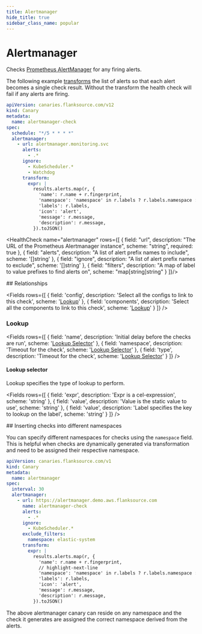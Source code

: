```yaml
---
title: Alertmanager
hide_title: true
sidebar_class_name: popular
---
```


# <Icon name="prometheus">Alertmanager</Icon>

Checks [Prometheus AlertManager](https://prometheus.io/docs/alerting/latest/alertmanager/) for any firing alerts.

The following example [transforms](../concepts/expressions/transforms) the list of alerts so that each alert becomes a single check result. Without the transform the health check will fail if any alerts are firing.

```yaml title="alert-manager-check.yaml" file=../../../modules/canary-checker/fixtures/datasources/alertmanager_mix.yaml
apiVersion: canaries.flanksource.com/v12
kind: Canary
metadata:
  name: alertmanager-check
spec:
  schedule: "*/5 * * * *"
  alertmanager:
    - url: alertmanager.monitoring.svc
      alerts:
        - .*
      ignore:
        - KubeScheduler.*
        - Watchdog
      transform:
        expr: |
          results.alerts.map(r, {
            'name': r.name + r.fingerprint,
            'namespace': 'namespace' in r.labels ? r.labels.namespace : '',
            'labels': r.labels,
            'icon': 'alert',
            'message': r.message,
            'description': r.message,
          }).toJSON()
```

<HealthCheck name="alertmanager" rows={[
  {
    field: "url",
    description: "The URL of the Prometheus Alertmanager instance",
    scheme: "string",
    required: true
  },
  {
    field: "alerts",
    description: "A list of alert prefix names to include",
    scheme: '[]string'
  },
  {
    field: "ignore",
    description: "A list of alert prefix names to exclude",
    scheme: '[]string'
  },
  {
    field: "filters",
    description: "A map of label to value prefixes to find alerts on",
    scheme: "map[string]string"
  }
]}/>

<SkipOSS>
## Relationships

<Fields
  rows={[
    {
      field: 'config',
      description: 'Select all the configs to link to this check',
      scheme: '[Lookup](#lookup)'
    },
    {
      field: 'components',
      description: 'Select all the components to link to this check',
      scheme: '[Lookup](#lookup)'
    }
  ]}
/>

### Lookup

<Fields
  rows={[
    {
      field: 'name',
      description: 'Initial delay before the checks are run',
      scheme: '[Lookup Selector](#lookup-selector)'
    },
    {
      field: 'namespace',
      description: 'Timeout for the check',
      scheme: '[Lookup Selector](#lookup-selector)'
    },
    {
      field: 'type',
      description: 'Timeout for the check',
      scheme: '[Lookup Selector](#lookup-selector)'
    }
  ]}
/>

#### Lookup selector

Lookup specifies the type of lookup to perform.

<Fields
  rows={[
    {
      field: 'expr',
      description: 'Expr is a cel-expression',
      scheme: 'string'
    },
    {
      field: 'value',
      description: 'Value is the static value to use',
      scheme: 'string'
    },
    {
      field: 'value',
      description: 'Label specifies the key to lookup on the label',
      scheme: 'string'
    }
  ]}
/>

</SkipOSS>
## Inserting checks into different namespaces

You can specify different namespaces for checks using the `namespace` field. This is helpful when checks are dynamically generated via transformation
and need to be assigned their respective namespace.

```yaml title="alertmanager.yaml"
apiVersion: canaries.flanksource.com/v1
kind: Canary
metadata:
  name: alertmanager
spec:
  interval: 30
  alertmanager:
    - url: https://alertmanager.demo.aws.flanksource.com
      name: alertmanager-check
      alerts:
        - .*
      ignore:
        - KubeScheduler.*
      exclude_filters:
        namespace: elastic-system
      transform:
        expr: |
          results.alerts.map(r, {
            'name': r.name + r.fingerprint,
            // highlight-next-line
            'namespace': 'namespace' in r.labels ? r.labels.namespace : '',
            'labels': r.labels,
            'icon': 'alert',
            'message': r.message,
            'description': r.message,
          }).toJSON()
```

The above alertmanager canary can reside on any namespace and the check it generates are assigned the correct namespace derived from the alerts.

